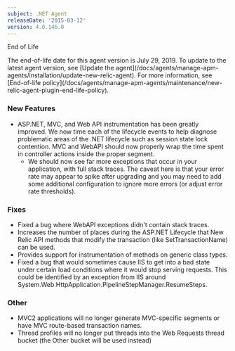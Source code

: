 ```yaml
---
subject: .NET Agent
releaseDate: '2015-03-12'
version: 4.0.146.0
---
```


End of Life

<Callout variant="important">
  The end-of-life date for this agent version is July 29, 2019. To update to the latest agent version, see [Update the agent](/docs/agents/manage-apm-agents/installation/update-new-relic-agent). For more information, see [End-of-life policy](/docs/agents/manage-apm-agents/maintenance/new-relic-agent-plugin-end-life-policy).
</Callout>

### New Features

* ASP.NET, MVC, and Web API instrumentation has been greatly improved. We now time each of the lifecycle events to help diagnose problematic areas of the .NET lifecycle such as session state lock contention. MVC and WebAPI should now properly wrap the time spent in controller actions inside the proper segment.
  * We should now see far more exceptions that occur in your application, with full stack traces. The caveat here is that your error rate may appear to spike after upgrading and you may need to add some additional configuration to ignore more errors (or adjust error rate thresholds).

### Fixes

* Fixed a bug where WebAPI exceptions didn't contain stack traces.
* Increases the number of places during the ASP.NET Lifecycle that New Relic API methods that modify the transaction (like SetTransactionName) can be used.
* Provides support for instrumentation of methods on generic class types.
* Fixed a bug that would sometimes cause IIS to get into a bad state under certain load conditions where it would stop serving requests. This could be identified by an exception from IIS around System.Web.HttpApplication.PipelineStepManager.ResumeSteps.

### Other

* MVC2 applications will no longer generate MVC-specific segments or have MVC route-based transaction names.
* Thread profiles will no longer put threads into the Web Requests thread bucket (the Other bucket will be used instead)
